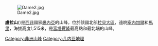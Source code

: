 [[Image:Dame2.jpg|thumb]]

'''盧拉山'''({{lang-en|Mount Loura}})是[[西非|西非]]國家[[畿內亞|畿內亞]]的山峰，位於該國北部[[拉貝大區|拉貝大區]]，遠眺[[塞內加爾|塞內加爾]]和[[馬里|馬里]]，海拔高度1,515米，是[[富塔賈隆|富塔賈隆]]最高點和最北端的山峰。

{{coord|12|4|17|N|12|5|4|W|source:kolossus-eowiki|display=title}}

{{Guinea-stub}}

[[Category:非洲山峰|Category:非洲山峰]]
[[Category:几内亚地理|Category:几内亚地理]]